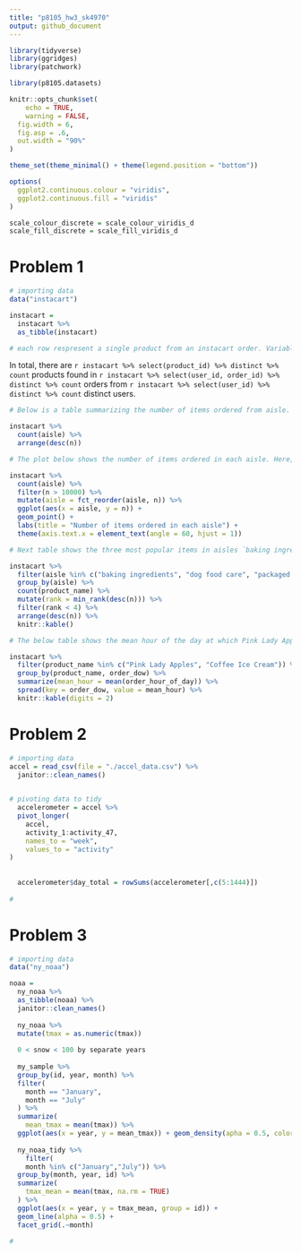```yaml
---
title: "p8105_hw3_sk4970"
output: github_document
---
```


```r
library(tidyverse)
library(ggridges)
library(patchwork)

library(p8105.datasets) 

knitr::opts_chunk$set(
	echo = TRUE,
	warning = FALSE,
  fig.width = 6,
  fig.asp = .6,
  out.width = "90%"
)

theme_set(theme_minimal() + theme(legend.position = "bottom"))

options(
  ggplot2.continuous.colour = "viridis",
  ggplot2.continuous.fill = "viridis"
)

scale_colour_discrete = scale_colour_viridis_d
scale_fill_discrete = scale_fill_viridis_d
```

# Problem 1
```r
# importing data
data("instacart")

instacart = 
  instacart %>% 
  as_tibble(instacart)

# each row respresent a single product from an instacart order. Variables include identifiers for user, order, and product; the order in which each product was added to the cart. There are several order-level variables, describing the day and time of the order, and number of days since prior order. Then there are several item-specific variables, describing the product name (e.g. Yogurt, Avocado), department (e.g. dairy and eggs, produce), and aisle (e.g. yogurt, fresh fruits), and whether the item has been ordered by this user in the past. 
```
In total, there are `r instacart %>% select(product_id) %>% distinct %>% count` products found in `r instacart %>% select(user_id, order_id) %>% distinct %>% count` orders from `r instacart %>% select(user_id) %>% distinct %>% count` distinct users.


```r
# Below is a table summarizing the number of items ordered from aisle. In total, there are 134 aisles, with fresh vegetables and fresh fruits holding the most items ordered by far.

instacart %>% 
  count(aisle) %>% 
  arrange(desc(n))
```


```r
# The plot below shows the number of items ordered in each aisle. Here, aisles are ordered by ascending number of items.

instacart %>% 
  count(aisle) %>% 
  filter(n > 10000) %>% 
  mutate(aisle = fct_reorder(aisle, n)) %>% 
  ggplot(aes(x = aisle, y = n)) + 
  geom_point() + 
  labs(title = "Number of items ordered in each aisle") +
  theme(axis.text.x = element_text(angle = 60, hjust = 1))

```


```r
# Next table shows the three most popular items in aisles `baking ingredients`, `dog food care`, and `packaged vegetables fruits`, and includes the number of times each item is ordered in your table.

instacart %>% 
  filter(aisle %in% c("baking ingredients", "dog food care", "packaged vegetables fruits")) %>%
  group_by(aisle) %>% 
  count(product_name) %>% 
  mutate(rank = min_rank(desc(n))) %>% 
  filter(rank < 4) %>% 
  arrange(desc(n)) %>%
  knitr::kable()
```

```r
# The below table shows the mean hour of the day at which Pink Lady Apples and Coffee Ice Cream are ordered on each day of the week. This table has been formatted in an untidy manner for human readers. Pink Lady Apples are generally purchased slightly earlier in the day than Coffee Ice Cream, with the exception of day 5.

instacart %>%
  filter(product_name %in% c("Pink Lady Apples", "Coffee Ice Cream")) %>%
  group_by(product_name, order_dow) %>%
  summarize(mean_hour = mean(order_hour_of_day)) %>%
  spread(key = order_dow, value = mean_hour) %>%
  knitr::kable(digits = 2)
```

# Problem 2
```r
# importing data
accel = read_csv(file = "./accel_data.csv") %>%
  janitor::clean_names()

  
# pivoting data to tidy
  accelerometer = accel %>%
  pivot_longer(
    accel, 
    activity_1:activity_47, 
    names_to = "week",
    values_to = "activity"
)
  
  
  accelerometer$day_total = rowSums(accelerometer[,c(5:1444)])
 
#
```

# Problem 3
```r
# importing data
data("ny_noaa")

noaa = 
  ny_noaa %>% 
  as_tibble(noaa) %>%
  janitor::clean_names()
  
  ny_noaa %>% 
  mutate(tmax = as.numeric(tmax))
  
  0 < snow < 100 by separate years
  
  my_sample %>% 
  group_by(id, year, month) %>%
  filter(
    month == "January",
    month == "July"
  ) %>% 
  summarize(
    mean_tmax = mean(tmax)) %>%
  ggplot(aes(x = year, y = mean_tmax)) + geom_density(apha = 0.5, color = "blue") + facet_grid(. ~ month)
  
  ny_noaa_tidy %>%
    filter(
    month %in% c("January","July")) %>% 
  group_by(month, year, id) %>% 
  summarize(
    tmax_mean = mean(tmax, na.rm = TRUE)
  ) %>% 
  ggplot(aes(x = year, y = tmax_mean, group = id)) +
  geom_line(alpha = 0.5) +
  facet_grid(.~month)

# 
```